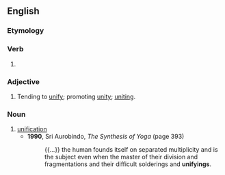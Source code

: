 ==English==

===Etymology===
{{prefix|en|un|ifying}}

===Verb===
{{head|en|present participle}}

# {{present participle of|unify|lang=en|nocat=1}}

===Adjective===
{{en-adj}}

# Tending to [[unify]]; promoting [[unity]]; [[uniting]].

===Noun===
{{en-noun}}

# [[unification]]
#* '''1990''', Sri Aurobindo, ''The Synthesis of Yoga'' (page 393)
#*: {{...}} the human founds itself on separated multiplicity and is the subject even when the master of their division and fragmentations and their difficult solderings and '''unifyings'''.